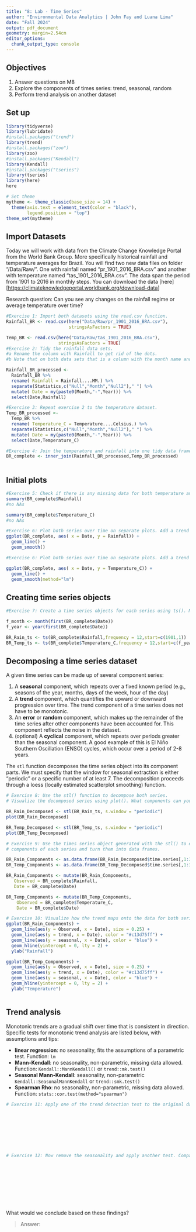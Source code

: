 ```yaml
---
title: "8: Lab - Time Series"
author: "Environmental Data Analytics | John Fay and Luana Lima"
date: "Fall 2024"
output: pdf_document
geometry: margin=2.54cm
editor_options: 
  chunk_output_type: console
---
```


## Objectives

1.  Answer questions on M8
2.  Explore the components of times series: trend, seasonal, random
3.  Perform trend analysis on another dataset

## Set up

```r

library(tidyverse)
library(lubridate)
#install.packages("trend")
library(trend)
#install.packages("zoo")
library(zoo)
#install.packages("Kendall")
library(Kendall)
#install.packages("tseries")
library(tseries)
library(here)
here

# Set theme
mytheme <- theme_classic(base_size = 14) +
  theme(axis.text = element_text(color = "black"), 
        legend.position = "top")
theme_set(mytheme)
```

## Import Datasets

Today we will work with data from the Climate Change Knowledge Portal from the World Bank Group. More specifically historical rainfall and temperature averages for Brazil. You will find two new data files on folder "/Data/Raw/". One with rainfall named "pr_1901_2016_BRA.csv" and another with temperature named "tas_1901_2016_BRA.csv". The data span the period from 1901 to 2016 in monthly steps. You can download the data [here][<https://climateknowledgeportal.worldbank.org/download-data>]

Research question: Can you see any changes on the rainfall regime or average temperature over time?

```r
#Exercise 1: Import both datasets using the read.csv function.
Rainfall_BR <- read.csv(here("Data/Raw/pr_1901_2016_BRA.csv"), 
                        stringsAsFactors = TRUE)

Temp_BR <- read.csv(here("Data/Raw/tas_1901_2016_BRA.csv"), 
                    stringsAsFactors = TRUE)
#Exercise 2: Tidy the rainfall data sets.
#a Rename the column with Rainfall to get rid of the dots.
#b Note that on both data sets that is a column with the month name and average. Convert it to a Month #c Now you should have a column with Month. Use the paste0() function to paste month and year together #d Select only the columns of interest: Date and rainfall

Rainfall_BR_processed <-
  Rainfall_BR %>%
  rename( Rainfall = Rainfall....MM.) %>%
  separate(Statistics,c("Null","Month","Null2")," ") %>%
  mutate( Date = my(paste0(Month,"-",Year))) %>%
  select(Date,Rainfall)

#Exercise 3: Repeat exercise 2 to the temperature dataset.
Temp_BR_processed <-
  Temp_BR %>%
  rename( Temperature_C = Temperature....Celsius.) %>%
  separate(Statistics,c("Null","Month","Null2")," ") %>%
  mutate( Date = my(paste0(Month,"-",Year))) %>%
  select(Date,Temperature_C)

#Exercise 4: Join the temperature and rainfall into one tidy data frame with 3 columns: Date, Rainfall 
BR_complete <- inner_join(Rainfall_BR_processed,Temp_BR_processed)
           
```

## Initial plots

```r

#Exercise 5: Check if there is any missing data for both temperature and rainfall series.
summary(BR_complete$Rainfall)
#no NAs

summary(BR_complete$Temperature_C)
#no NAs

#Exercise 6: Plot both series over time on separate plots. Add a trend line using geom_smooth(). 
ggplot(BR_complete, aes( x = Date, y = Rainfall)) +
  geom_line() +
  geom_smooth()

#Exercise 6: Plot both series over time on separate plots. Add a trend line using geom_smooth(). Can you say something about the trend just by visualizing the data?

ggplot(BR_complete, aes( x = Date, y = Temperature_C)) +
  geom_line() +
  geom_smooth(method="lm")
```

## Creating time series objects

```r
#Exercise 7: Create a time series objects for each series using ts(). Make sure you specify the starting point and frequency.

f_month <- month(first(BR_complete$Date))
f_year <- year(first(BR_complete$Date))

BR_Rain_ts <- ts(BR_complete$Rainfall,frequency = 12,start=c(1901,1))
BR_Temp_ts <- ts(BR_complete$Temperature_C,frequency = 12,start=c(f_year,f_month))


```

## Decomposing a time series dataset

A given time series can be made up of several component series:

1.  A **seasonal** component, which repeats over a fixed known period (e.g., seasons of the year, months, days of the week, hour of the day)
2.  A **trend** component, which quantifies the upward or downward progression over time. The trend component of a time series does not have to be monotonic.
3.  An **error** or **random** component, which makes up the remainder of the time series after other components have been accounted for. This component reflects the noise in the dataset.
4.  (optional) A **cyclical** component, which repeats over periods greater than the seasonal component. A good example of this is El Niño Southern Oscillation (ENSO) cycles, which occur over a period of 2-8 years.

The `stl` function decomposes the time series object into its component parts. We must specify that the window for seasonal extraction is either "periodic" or a specific number of at least 7. The decomposition proceeds through a loess (locally estimated scatterplot smoothing) function.

```r

# Exercise 8: Use the stl() function to decompose both series. 
# Visualize the decomposed series using plot(). What components can you identify?

BR_Rain_Decomposed <- stl(BR_Rain_ts, s.window = "periodic")
plot(BR_Rain_Decomposed)

BR_Temp_Decomposed <- stl(BR_Temp_ts, s.window = "periodic")
plot(BR_Temp_Decomposed)

# Exercise 9: Use the times series object generated with the stl() to extract the 
# components of each series and turn them into data frames.

BR_Rain_Components <- as.data.frame(BR_Rain_Decomposed$time.series[,1:3])
BR_Temp_Components <- as.data.frame(BR_Temp_Decomposed$time.series[,1:3])

BR_Rain_Components <- mutate(BR_Rain_Components,
   Observed = BR_complete$Rainfall,
   Date = BR_complete$Date)

BR_Temp_Components <- mutate(BR_Temp_Components,
    Observed = BR_complete$Temperature_C,
    Date = BR_complete$Date)

# Exercise 10: Visualize how the trend maps onto the data for both series
ggplot(BR_Rain_Components) +
  geom_line(aes(y = Observed, x = Date), size = 0.25) +
  geom_line(aes(y = trend, x = Date), color = "#c13d75ff") +
  geom_line(aes(y = seasonal, x = Date), color = "blue") +
  geom_hline(yintercept = 0, lty = 2) +
  ylab("Rainfall")

ggplot(BR_Temp_Components) +
  geom_line(aes(y = Observed, x = Date), size = 0.25) +
  geom_line(aes(y = trend, x = Date), color = "#c13d75ff") +
  geom_line(aes(y = seasonal, x = Date), color = "blue") +
  geom_hline(yintercept = 0, lty = 2) +
  ylab("Temperature")



```

## Trend analysis

Monotonic trends are a gradual shift over time that is consistent in direction. Specific tests for monotonic trend analysis are listed below, with assumptions and tips:

-   **linear regression**: no seasonality, fits the assumptions of a parametric test. Function: `lm`
-   **Mann-Kendall**: no seasonality, non-parametric, missing data allowed. Function: `Kendall::MannKendall()` or `trend::mk.test()`
-   **Seasonal Mann-Kendall**: seasonality, non-parametric `Kendall::SeasonalMannKendall` or `trend::smk.test()`
-   **Spearman Rho**: no seasonality, non-parametric, missing data allowed. Function: `stats::cor.test(method="spearman")`

```r

# Exercise 11: Apply one of the trend detection test to the original data set. Remember that the data has seasonal component, which test can be applied in this case?









# Exercise 12: Now remove the seasonality and apply another test. Compare the results with what you obtained on Exercise 9.











```

What would we conclude based on these findings?

> Answer:

